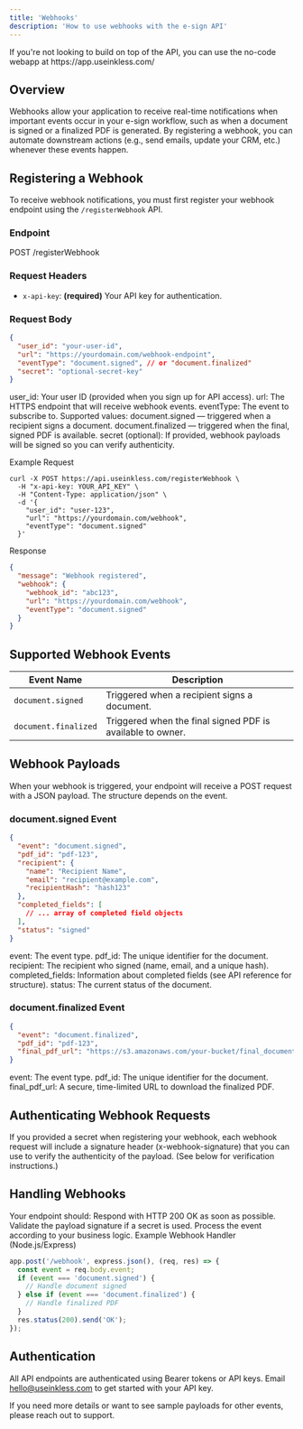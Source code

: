 ```yaml
---
title: 'Webhooks'
description: 'How to use webhooks with the e-sign API'
---
```


<Note>
  If you're not looking to build on top of the API, you can use the no-code webapp at https://app.useinkless.com/
</Note>

## Overview

Webhooks allow your application to receive real-time notifications when important events occur in your e-sign workflow, such as when a document is signed or a finalized PDF is generated. By registering a webhook, you can automate downstream actions (e.g., send emails, update your CRM, etc.) whenever these events happen.

## Registering a Webhook

To receive webhook notifications, you must first register your webhook endpoint using the `/registerWebhook` API.

### Endpoint

POST /registerWebhook

### Request Headers

- `x-api-key`: **(required)** Your API key for authentication.

### Request Body

```json
{
  "user_id": "your-user-id",
  "url": "https://yourdomain.com/webhook-endpoint",
  "eventType": "document.signed", // or "document.finalized"
  "secret": "optional-secret-key"
}
```
user_id: Your user ID (provided when you sign up for API access).
url: The HTTPS endpoint that will receive webhook events.
eventType: The event to subscribe to. Supported values:
document.signed — triggered when a recipient signs a document.
document.finalized — triggered when the final, signed PDF is available.
secret (optional): If provided, webhook payloads will be signed so you can verify authenticity.

Example Request
```
curl -X POST https://api.useinkless.com/registerWebhook \
  -H "x-api-key: YOUR_API_KEY" \
  -H "Content-Type: application/json" \
  -d '{
    "user_id": "user-123",
    "url": "https://yourdomain.com/webhook",
    "eventType": "document.signed"
  }'
```
Response
```json
{
  "message": "Webhook registered",
  "webhook": {
    "webhook_id": "abc123",
    "url": "https://yourdomain.com/webhook",
    "eventType": "document.signed"
  }
}
```

## Supported Webhook Events
| Event Name         | Description                                                 |
| ------------------ | ----------------------------------------------------------- |
| `document.signed`  | Triggered when a recipient signs a document.                |
| `document.finalized` | Triggered when the final signed PDF is available to owner. |

## Webhook Payloads
When your webhook is triggered, your endpoint will receive a POST request with a JSON payload. The structure depends on the event.

### document.signed Event
```json
{
  "event": "document.signed",
  "pdf_id": "pdf-123",
  "recipient": {
    "name": "Recipient Name",
    "email": "recipient@example.com",
    "recipientHash": "hash123"
  },
  "completed_fields": [
    // ... array of completed field objects
  ],
  "status": "signed"
}
```
event: The event type.
pdf_id: The unique identifier for the document.
recipient: The recipient who signed (name, email, and a unique hash).
completed_fields: Information about completed fields (see API reference for structure).
status: The current status of the document.

### document.finalized Event
```json
{
  "event": "document.finalized",
  "pdf_id": "pdf-123",
  "final_pdf_url": "https://s3.amazonaws.com/your-bucket/final_document.pdf"
}
```
event: The event type.
pdf_id: The unique identifier for the document.
final_pdf_url: A secure, time-limited URL to download the finalized PDF.

## Authenticating Webhook Requests
If you provided a secret when registering your webhook, each webhook request will include a signature header (x-webhook-signature) that you can use to verify the authenticity of the payload. (See below for verification instructions.)

## Handling Webhooks

Your endpoint should:
Respond with HTTP 200 OK as soon as possible.
Validate the payload signature if a secret is used.
Process the event according to your business logic.
Example Webhook Handler (Node.js/Express)
```js
app.post('/webhook', express.json(), (req, res) => {
  const event = req.body.event;
  if (event === 'document.signed') {
    // Handle document signed
  } else if (event === 'document.finalized') {
    // Handle finalized PDF
  }
  res.status(200).send('OK');
});
```

## Authentication
All API endpoints are authenticated using Bearer tokens or API keys. Email hello@useinkless.com to get started with your API key.

If you need more details or want to see sample payloads for other events, please reach out to support.